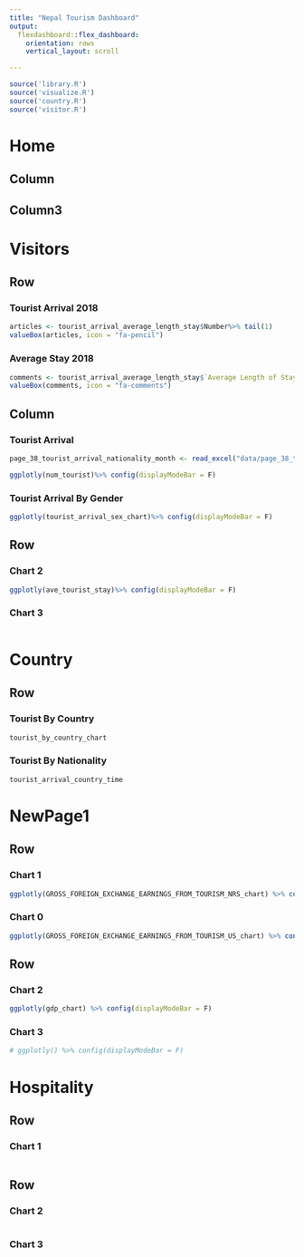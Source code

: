 ```yaml
---
title: "Nepal Tourism Dashboard"
output: 
  flexdashboard::flex_dashboard:
    orientation: rows
    vertical_layout: scroll

---
```


```r
source('library.R')
source('visualize.R')
source('country.R')
source('visitor.R')
```




Home 
=====================================  
    
Column {.sidebar}
-----------------------------------------------------------------------



Column3
-----------------------------------------------------------------------



Visitors
=====================================     

Row {data-width=150}
-----------------------------------------------------------------------

### Tourist Arrival 2018 {.value-box}

```r
articles <- tourist_arrival_average_length_stay$Number%>% tail(1)
valueBox(articles, icon = "fa-pencil")
```

### Average Stay 2018 {.value-box}

```r
comments <- tourist_arrival_average_length_stay$`Average Length of Stay`%>% tail(1) 
valueBox(comments, icon = "fa-comments")
```


 Column {.tabset .tabset-fade data-width=700 .colored }
-----------------------------------------------------------------------
   
<!-- ### Chart 0 {.no-padding} -->

<!-- ```{r} -->
<!-- tourist_arrival_average_length_stay <- read_excel("data/tourist_arrival_average_length_stay.xlsx") -->
<!-- ``` -->


<!-- ```{r} -->
<!-- hchart(tourist_arrival_average_length_stay,"spline", hcaes(x = Year,y = Number),name = "Number of Tourist")  -->

<!-- ```   -->

    
### Tourist Arrival {.no-padding}

```r
page_38_tourist_arrival_nationality_month <- read_excel("data/page_38_tourist_arrival_nationality_month.xlsx")
```

```r
ggplotly(num_tourist)%>% config(displayModeBar = F)
```


    
### Tourist Arrival By Gender {.no-padding}

```r
ggplotly(tourist_arrival_sex_chart)%>% config(displayModeBar = F)
```

Row {data-height=450}
-------------------------------------
   
### Chart 2

```r

ggplotly(ave_tourist_stay)%>% config(displayModeBar = F)
```   
    
### Chart 3

```r

```

Country 
=====================================     
   
Row {data-height=600}
-------------------------------------

### Tourist By Country

```r
tourist_by_country_chart
```


   
### Tourist By Nationality

```r
tourist_arrival_country_time
```   
    




<!-- NewPage1 {data-navmenu="Region" data-icon="fa-list"} -->
<!-- =====================================      -->

<!-- Row {data-height=600} -->
<!-- ------------------------------------- -->

<!-- ### Chart 1 -->

<!-- ```{r} -->

<!-- ``` -->

<!-- Row {data-height=400} -->
<!-- ------------------------------------- -->

<!-- ### Chart 2 -->

<!-- ```{r} -->

<!-- ```    -->

<!-- ### Chart 3 -->

<!-- ```{r} -->
<!-- ``` -->


<!-- NewPage1 {data-navmenu="Industry" data-icon="fa-list"} -->
<!-- =====================================      -->

<!-- Row {data-height=600} -->
<!-- ------------------------------------- -->

<!-- ### Chart 1 -->

<!-- ```{r} -->
<!-- ``` -->

<!-- Row {data-height=400} -->
<!-- ------------------------------------- -->

<!-- ### Chart 2 -->

<!-- ```{r} -->

<!-- ```    -->

<!-- ### Chart 3 -->

<!-- ```{r} -->
<!-- ``` -->




NewPage1 {data-navmenu="Economic Context" data-icon="fa-list"}
=====================================     
   
Row {data-height=600}
-------------------------------------

### Chart 1

```r
ggplotly(GROSS_FOREIGN_EXCHANGE_EARNINGS_FROM_TOURISM_NRS_chart) %>% config(displayModeBar = F)
```


### Chart 0

```r
ggplotly(GROSS_FOREIGN_EXCHANGE_EARNINGS_FROM_TOURISM_US_chart) %>% config(displayModeBar = F)
```

Row {data-height=400}
-------------------------------------
   
### Chart 2

```r
ggplotly(gdp_chart) %>% config(displayModeBar = F)
```   
    
### Chart 3

```r
# ggplotly() %>% config(displayModeBar = F)
```


Hospitality
==============================================

Row {data-height=600}
-------------------------------------

### Chart 1

```r
```

Row {data-height=400}
-------------------------------------
   
### Chart 2

```r

```   
    
### Chart 3

```r
```


<!-- Search {data-icon="fa-search"} -->
<!-- ======================================================================= -->

<!-- Column {data-width=250} -->
<!-- ----------------------------------------------------------------------- -->

<!-- ### Filters {.no-title .colored } -->

<!-- **Pick filters here:** -->
<!-- ```{r} -->
<!-- # Create tibble for our line plot.   -->
<!-- country_year_tibble <- page_38_tourist_arrival_nationality_month %>% -->
<!--   select(natonality, year, total) %>% -->
<!--   group_by(country, year) %>% -->
<!--   summarise(suicide_capita = round((sum(suicides_no)/sum(population))*100000, 2))  -->

<!-- # Create shared data that will be used to link filters, data table, and line plot.  -->
<!-- shared_data <- SharedData$new(country_year_tibble, group = 'hello') -->

<!-- # Create filter for year and country. These filters will adjust the DT datatable and PLOTLY plot.  -->
<!-- filter_slider("year", "year", shared_data, ~year, step = 1) -->
<!-- filter_select("country", "natonality", shared_data, ~country, allLevels = TRUE, multiple = TRUE) -->
<!-- ``` -->

<!-- *** -->

<!-- **Data table** -->
<!-- ```{r} -->
<!-- # Create datatable.  -->
<!-- datatable(shared_data, -->
<!--           rownames = FALSE, -->
<!--           colnames = c('Country', 'Year', 'Suicides /100K'), -->
<!--           class = 'cell-border stripe', -->
<!--           extensions = "Scroller", -->
<!--           options=list(deferRender = FALSE,  -->
<!--                        scrollY = 200,  -->
<!--                        scrollCollapse = TRUE, -->
<!--                        scroller = TRUE, -->
<!--                        dom = 't')) -->
<!-- ``` -->


<!-- Column {data-width=750} -->
<!-- ----------------------------------------------------------------------- -->

<!-- ### Suicides by country {.no-title .colored } -->
<!-- ```{r} -->
<!-- # Set a random seed. We will do this so that we can reproduce the random sample of colors we will use for our next graph.  -->
<!-- set.seed(80085) -->

<!-- # Create line graph.  -->
<!-- plot_ly(shared_data, x = ~year, y = ~suicide_capita,  -->
<!--        color = ~country, colors = sample(colours(), 120), -->
<!--        type = 'scatter', mode = 'lines', -->
<!--        hoverinfo = 'text', text = ~paste("Country: ", country, 'Year: ', year, "Suicides: ", suicide_capita)) %>% -->
<!--        layout(showlegend = FALSE, -->
<!--               title = "Suicide by country", -->
<!--               xaxis = list(title = "Year"), -->
<!--               yaxis = list(title = "Suicides per 100K people")) %>% -->
<!--        layout(plot_bgcolor = 'transparent') %>%  -->
<!--        layout(paper_bgcolor = 'transparent') %>%  -->
<!--        add_markers() %>%  -->
<!--        highlight("plotly_click") -->
<!-- ``` -->

